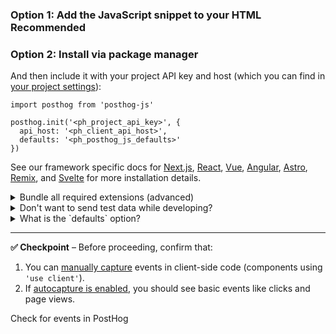 
### Option 1: Add the JavaScript snippet to your HTML <span class="bg-gray-accent-light dark:bg-gray-accent-dark text-gray font-semibold align-middle text-sm p-1 rounded">Recommended</span>

<Snippet />

### Option 2: Install via package manager

<InstallWebPackageManagers />

And then include it with your project API key and host (which you can find in [your project settings](https://us.posthog.com/settings/project)):

```js-web
import posthog from 'posthog-js'

posthog.init('<ph_project_api_key>', {
  api_host: '<ph_client_api_host>',
  defaults: '<ph_posthog_js_defaults>'
})
```

See our framework specific docs for [Next.js](/docs/libraries/next-js), [React](/docs/libraries/react), [Vue](/docs/libraries/vue-js), [Angular](/docs/libraries/angular), [Astro](/docs/libraries/astro), [Remix](/docs/libraries/remix), and [Svelte](/docs/libraries/svelte) for more installation details.

<details>
<summary>Bundle all required extensions (advanced)</summary>

By default, the JavaScript Web library only loads the core functionality. It lazy-loads extensions such as surveys or the session replay 'recorder' when needed. 

This can cause issues if:

- You have a Content Security Policy (CSP) that blocks inline scripts. 
- You want to optimize your bundle at build time to ensure all dependencies are ready immediately.
- Your app is running in environments like the Chrome Extension store or [Electron](/tutorials/electron-analytics) that reject or block remote code loading.

To solve these issues, we have multiple import options available below.

**Note:** With any of the `no-external` options, the toolbar will be unavailable as this is only possible as a runtime dependency loaded directly from `us.posthog.com`.

```js-web
// No external code loading possible (this disables all extensions such as Replay, Surveys, Exceptions etc.)
import posthog from 'posthog-js/dist/module.no-external'

// No external code loading possible but all external dependencies pre-bundled
import posthog from 'posthog-js/dist/module.full.no-external'

// All external dependencies pre-bundled and with the ability to load external scripts (primarily useful is you use Site Apps)
import posthog from 'posthog-js/dist/module.full'

// Finally you can also import specific extra dependencies 
import "posthog-js/dist/recorder"
import "posthog-js/dist/surveys"
import "posthog-js/dist/exception-autocapture"
import "posthog-js/dist/tracing-headers"
import "posthog-js/dist/web-vitals"
import posthog from 'posthog-js/dist/module.no-external'

// All other posthog commands are the same as usual
posthog.init('<ph_project_api_key>', { api_host: '<ph_client_api_host>', defaults: '<ph_posthog_js_defaults>' })
```

**Note:** You should ensure if using this option that you always import `posthog-js` from the same module, otherwise multiple bundles could get included. At this time `posthog-js/react` does not work with any module import other than the default.

</details>

<details>
<summary>Don't want to send test data while developing?</summary>

If you don't want to send test data while you're developing, you can do the following:

```js-web
if (!window.location.host.includes('127.0.0.1') && !window.location.host.includes('localhost')) {
    posthog.init('<ph_project_api_key>', { api_host: '<ph_client_api_host>', defaults: '<ph_posthog_js_defaults>' })
}
```

</details>
<details>
<summary>What is the `defaults` option?</summary>

The `defaults` is a date, such as `2025-05-24`, for a configuration snapshot used as defaults to initialize PostHog. This default is overridden when you explicitly set a value for any of the options.

</details>

---

**✅ Checkpoint** – Before proceeding, confirm that:

1. You can [manually capture](/docs/product-analytics/capture-events) events in client-side code (components using `'use client'`).
2. If [autocapture is enabled](/docs/product-analytics/autocapture#disabling-autocapture), you should see basic events like clicks and page views.

<div className="mt-4 mb-2">
    <CallToAction type="primary" to="https://us.posthog.com/activity/explore">
        Check for events in PostHog
    </CallToAction>
</div>